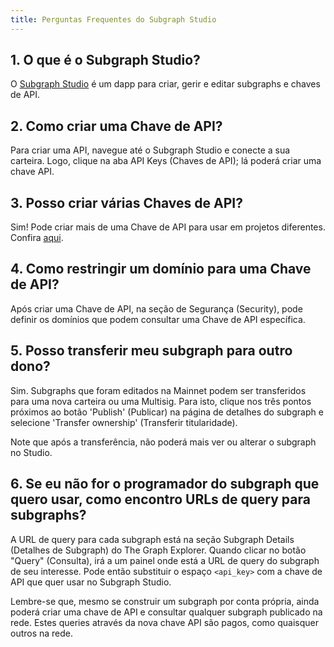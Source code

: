 ```yaml
---
title: Perguntas Frequentes do Subgraph Studio
---
```


## 1. O que é o Subgraph Studio?

O [Subgraph Studio](https://thegraph.com/studio/) é um dapp para criar, gerir e editar subgraphs e chaves de API.

## 2. Como criar uma Chave de API?

Para criar uma API, navegue até o Subgraph Studio e conecte a sua carteira. Logo, clique na aba API Keys (Chaves de API); lá poderá criar uma chave API.

## 3. Posso criar várias Chaves de API?

Sim! Pode criar mais de uma Chave de API para usar em projetos diferentes. Confira [aqui](https://thegraph.com/studio/apikeys/).

## 4. Como restringir um domínio para uma Chave de API?

Após criar uma Chave de API, na seção de Segurança (Security), pode definir os domínios que podem consultar uma Chave de API específica.

## 5. Posso transferir meu subgraph para outro dono?

Sim. Subgraphs que foram editados na Mainnet podem ser transferidos para uma nova carteira ou uma Multisig. Para isto, clique nos três pontos próximos ao botão 'Publish' (Publicar) na página de detalhes do subgraph e selecione 'Transfer ownership' (Transferir titularidade).

Note que após a transferência, não poderá mais ver ou alterar o subgraph no Studio.

## 6. Se eu não for o programador do subgraph que quero usar, como encontro URLs de query para subgraphs?

A URL de query para cada subgraph está na seção Subgraph Details (Detalhes de Subgraph) do The Graph Explorer. Quando clicar no botão "Query" (Consulta), irá a um painel onde está a URL de query do subgraph de seu interesse. Pode então substituir o espaço `<api_key>` com a chave de API que quer usar no Subgraph Studio.

Lembre-se que, mesmo se construir um subgraph por conta própria, ainda poderá criar uma chave de API e consultar qualquer subgraph publicado na rede. Estes queries através da nova chave API são pagos, como quaisquer outros na rede.
